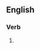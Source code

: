==English==

===Verb===
{{head|en|present participle}}

# {{present participle of|overwrite|lang=en|nocat=1}}